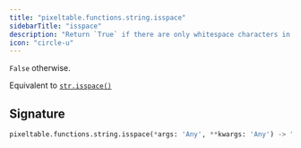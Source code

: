 ```yaml
---
title: "pixeltable.functions.string.isspace"
sidebarTitle: "isspace"
description: "Return `True` if there are only whitespace characters in the string and there is at least one character,"
icon: "circle-u"
---
```

`False` otherwise.

Equivalent to [`str.isspace()`](https://docs.python.org/3/library/stdtypes.html#str.isspace)


## Signature

```python
pixeltable.functions.string.isspace(*args: 'Any', **kwargs: 'Any') -> "'exprs.FunctionCall'"
```


